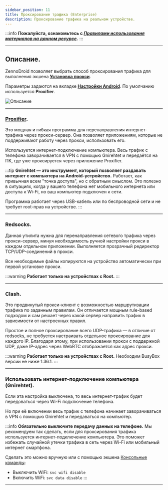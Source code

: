 ```yaml
---
sidebar_position: 11
title: Проксирование трафика (Enterprise)
description: Проксирование трафика на реальном устройстве. 
---  
```

:::info **Пожалуйста, ознакомьтесь с [*Правилами использования материалов на данном ресурсе*](../Disclaimer).**
:::
_______________________________________________  
## Описание.  
ZennoDroid позволяет выбрать способ проксирования трафика для выполнения экшена [**Установка прокси**](../Android/Enterprise/setting#как-поставить-прокси).  

Параметры задаются на вкладке [**Настройки Android**](../Android/Enterprise/setting#как-поставить-прокси). По умолчанию используется **Proxifier**.  

![Описание](./assets/Proxy_Traffic/Proxy_Traffic_pic2.png)    
_______________________________________________ 
### [Proxifier](https://proxifier.com/).  
Это мощная и гибкая программа для перенаправления интернет-трафика через прокси-сервер. Она позволяет приложениям, которые не поддерживают работу через прокси, использовать его.   

Используется интернет-подключение компьютера. Весь трафик с телефона заворачивается в VPN с помощью Gnirehtet и передаётся на ПК, где уже проксируется через приложение Proxifier.  

:::tip **Gnirehtet — это инструмент, который позволяет раздавать интернет с компьютера на Android-устройство.**
Работает, как привычная всем "точка доступа", но с обратным смыслом. Это полезно в ситуациях, когда у вашего телефона нет мобильного интернета или доступа к Wi-Fi, но ваш компьютер подключен к сети.  

Программа работает через USB-кабель или по беспроводной сети и не требует root-прав на устройстве. 
:::
__________________________________________ 
### Redsocks.  
Данная утилита нужна для перенаправления сетевого трафика через прокси-сервер, минуя необходимость ручной настройки прокси в каждом отдельном приложении. Выполняется прозрачный редиректор TCP/UDP-соединений в прокси.  

Все необходимые файлы копируются на устройство автоматически при первой установке прокси.

:::warning **Работает только на устройствах с Root.**
:::  
_______________________________________________ 
### Clash.  
Это продвинутый прокси-клиент с возможностью маршрутизации трафика по заданным правилам. Он отличается мощным rule-based подходом и сам решает через какой сервер направить трафик в зависимости от настроенных правил. 

Простое и полное проксирование всего UDP-трафика — в отличие от redsocks, не требуется настраивать отдельное проксирование для каждого IP. Благодаря этому, при использовании прокси с поддержкой UDP, даже IP-адрес через WebRTC отображается как адрес прокси.  

:::warning **Работает только на устройствах с Root.**
Необходим BusyBox версии не ниже 1.36.1.
:::  
__________________________________________
### Использовать интернет-подключение компьютера (Gnirehtet).  
Если эта настройка выключена, то весь интернет-трафик будет передоваться через Wi-Fi подключение телефона.  

Но при её включении весь трафик с телефона начинает заворачиваться в VPN с помощью Gnirehtet и передаваться на компьютер.  

:::info **Обязательно выключите передачу данных на телефоне.**
Мы рекомендуем так сделать, если для проксирования трафика используется интернет-подключение компьютера. Это поможет избежать случайной утечки трафика в сеть через Wi-Fi или мобильный интернет смартфона. 

Сделать это можно вручную или с помощью экшена [Консольные команды](../Android/ProLite/ADB_Shell):

- Выключить WiFi: `svc wifi disable`
- Включить WiFi: `svc data disable`
:::  
_______________________________________________
